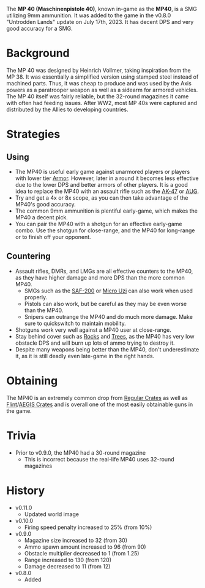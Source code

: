 The **MP 40 (Maschinenpistole 40)**, known in-game as the **MP40**, is a SMG utilizing 9mm ammunition. It was added to the game in the v0.8.0 "Untrodden Lands" update on July 17th, 2023. It has decent DPS and very good accuracy for a SMG.

# Background
The MP 40 was designed by Heinrich Vollmer, taking inspiration from the MP 38. It was essentially a simplified version using stamped steel instead of machined parts. Thus, it was cheap to produce and was used by the Axis powers as a paratrooper weapon as well as a sidearm for armored vehicles. The MP 40 itself was fairly reliable, but the 32-round magazines it came with often had feeding issues. After WW2, most MP 40s were captured and distributed by the Allies to developing countries.

# Strategies
## Using
- The MP40 is useful early game against unarmored players or players with lower tier [Armor](/equipment/armor). However, later in a round it becomes less effective due to the lower DPS and better armors of other players. It is a good idea to replace the MP40 with an assault rifle such as the [AK-47](weapons/guns/ak47) or [AUG](weapons/guns/aug).
- Try and get a 4x or 8x scope, as you can then take advantage of the MP40's good accuracy.
- The common 9mm ammunition is plentiful early-game, which makes the MP40 a decent pick.
- You can pair the MP40 with a shotgun for an effective early-game combo. Use the shotgun for close-range, and the MP40 for long-range or to finish off your opponent.

## Countering
- Assault rifles, DMRs, and LMGs are all effective counters to the MP40, as they have higher damage and more DPS than the more common MP40.
  - SMGs such as the [SAF-200](weapons/guns/saf200) or [Micro Uzi](weapons/guns/micro_uzi) can also work when used properly.
  - Pistols can also work, but be careful as they may be even worse than the MP40.
  - Snipers can outrange the MP40 and do much more damage. Make sure to quickswitch to maintain mobility.
- Shotguns work very well against a MP40 user at close-range.
- Stay behind cover such as [Rocks](/obstacles/rock) and [Trees](/obstacles/tree), as the MP40 has very low obstacle DPS and will burn up lots of ammo trying to destroy it.
- Despite many weapons being better than the MP40, don't underestimate it, as it is still deadly even late-game in the right hands.

# Obtaining
The MP40 is an extremely common drop from [Regular Crates](/obstacles/regular_crate) as well as [Flint](/obstacles/flint_crate)/[AEGIS Crates](/obstacles/aegis_crate) and is overall one of the most easily obtainable guns in the game.

# Trivia
- Prior to v0.9.0, the MP40 had a 30-round magazine
  - This is incorrect because the real-life MP40 uses 32-round magazines

# History
- v0.11.0
  - Updated world image
- v0.10.0
  - Firing speed penalty increased to 25% (from 10%)
- v0.9.0
  - Magazine size increased to 32 (from 30)
  - Ammo spawn amount increased to 96 (from 90)
  - Obstacle multiplier decreased to 1 (from 1.25)
  - Range increased to 130 (from 120)
  - Damage decreased to 11 (from 12)
- v0.8.0
  - Added
